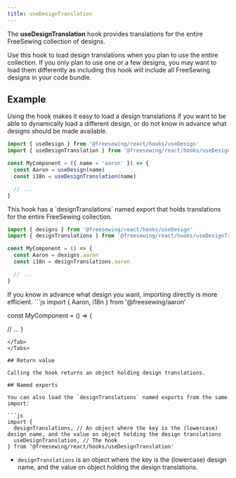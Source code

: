 ```yaml
---
title: useDesignTranslation
---
```



<DocusaurusDoc>

The **useDesignTranslation** hook provides translations for the entire FreeSewing collection of designs.

<Popout type="tip" title="Beware of bundle size">
Use this hook to load design translations when you plan to use the entire collection. If
you only plan to use one or a few designs, you may want to load them differently as
including this hook will include all FreeSewing designs in your code bundle.
</Popout>

## Example

<Tabs tabs="hook, named export, direct import">
<Tab>
Using the hook makes it easy to load a design translations if you want to be able to
dynamically load a different design, or do not know in advance what designs
should be made available.

```js
import { useDesign } from '@freesewing/react/hooks/useDesign'
import { useDesignTranslation } from '@freesewing/react/hooks/useDesignTranslation'

const MyComponent = ({ name = 'aaron' }) => {
  const Aaron = useDesign(name)
  const i18n = useDesignTranslation(name)

  // ...
}
```
</Tab>
<Tab>
This hook has a `designTranslations` named export that holds translations for the entire FreeSewing collection.

```js
import { designs } from '@freesewing/react/hooks/useDesign'
import { designTranslations } from '@freesewing/react/hooks/useDesignTranslations'

const MyComponent = () => {
  const Aaron = designs.aaron
  const i18n = designTranslations.aaron

  // ...
}
```
</Tab>
<Tab>
If you know in advance what design you want, importing directly is more efficient.
```js
import { Aaron, i18n } from '@freesewing/aaron'

const MyComponent = () => {

  // ...
}
```
</Tab>
</Tabs>

## Return value

Calling the hook returns an object holding design translations.

## Named exports

You can also load the `designTranslations` named exports from the same import:

```js
import {
  designTranslations, // An object where the key is the (lowercase) design name, and the value on object holding the design translations
  useDesignTranslation, // The hook
} from '@freesewing/react/hooks/useDesignTranslation'
```

- `designTranslations` is an object where the key is the (lowercase) design name, and the value on object holding the design translations.

</DocusaurusDoc>


